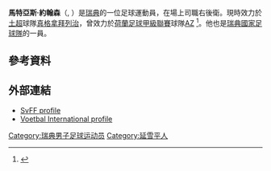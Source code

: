 {{Infobox football biography
| name = Mattias Johansson
| image = SwedenU21 02 Mattias Johansson 130606 Sve-Sch 3-2 170435 6163.jpg
| caption = 
| fullname = Mattias Johansson
| birth_date = {{Birth date and age|1992|02|16|df=y}}
| birth_place = [[瑞典|瑞典]][[延雪平|延雪平]]
| height = {{height|m=1.74}}
| position = 後衛
| currentclub = [[真格拿拜列治體育會|真格拿拜列治]]
| clubnumber =
| youthyears1 = 
| youthclubs1 = IF Hallby
| youthyears2 = 2008–2009
| youthclubs2 = [[卡爾馬足球會|卡爾馬]]
| years1 = 2009–2012
| clubs1 = [[卡爾馬足球會|卡爾馬]]
| caps1 = 41
| goals1 = 1
| years2 = 2012–2017
| clubs2 = [[AZ_(足球會)|阿爾克馬爾]]
| caps2 = 129
| goals2 = 6
| years3 = 2017–2020
| clubs3 = [[帕纳辛奈科斯足球俱乐部|彭拿典奈高斯]]
| caps3 = 63
| goals3 = 5
| years4 = 2020– 
| clubs4 = [[真格拿拜列治體育會|真格拿拜列治]]
| caps4 = 0 
| goals4 = 0
| nationalyears1 = 2007–2009
| nationalteam1 = 瑞典U17
| nationalcaps1 = 19
| nationalgoals1 = 0
| nationalyears2 = 2009–2010
| nationalteam2 = 瑞典U19
| nationalcaps2 = 6
| nationalgoals2 = 0
| nationalyears3 = 2011–2015
| nationalteam3 = [[瑞典21歲以下國家足球隊|瑞典U21]]
| nationalcaps3 = 18
| nationalgoals3 = 0
| nationalyears4 = 2014
| nationalteam4 = [[瑞典國家足球隊|瑞典]]
| nationalcaps4 = 3
| nationalgoals4 = 0
| club-update = 21 August 2020
| nationalteam-update = 31 March 2015
}}

'''馬特亞斯·約翰森'''（'''{{lang-sv| Mattias Johansson}}''', {{bd|1992年|2月16日}}）是[[瑞典|瑞典]]的一位足球運動員，在場上司職右後衛。現時效力於[[土超|土超]]球隊[[真格拿拜列治體育會|真格拿拜列治]]，曾效力於[[荷蘭足球甲級聯賽|荷蘭足球甲級聯賽]]球隊[[AZ_(足球會)|AZ]] <ref>{{cite web|title=Officiellt: Mattias Johansson klar för AZ Alkmaar|url=http://fotbolltransfers.com/site/news/16283.html|publisher=Fotbolltransfers|accessdate=6 August 2012|archive-date=2012-01-30|archive-url=https://web.archive.org/web/20120130064451/http://fotbolltransfers.com/site/news/16283.html|dead-url=no}}</ref>。他也是[[瑞典國家足球隊|瑞典國家足球隊]]的一員。

==參考資料==	
{{reflist}}

==外部連結==
*[http://svenskfotboll.se/allsvenskan/person/?playerid=5706 SvFF profile] {{Wayback|url=http://svenskfotboll.se/allsvenskan/person/?playerid=5706 |date=20140519020635 }} {{swe icon}}
*[http://www.vi.nl/spelers/carriere/mattias-johansson.htm Voetbal International profile] {{Wayback|url=http://www.vi.nl/spelers/carriere/mattias-johansson.htm |date=20160215213706 }} {{nl icon}}

{{DEFAULTSORT: Johansson, Mattias}}
[[Category:瑞典男子足球运动员|Category:瑞典男子足球运动员]]
[[Category:延雪平人|Category:延雪平人]]